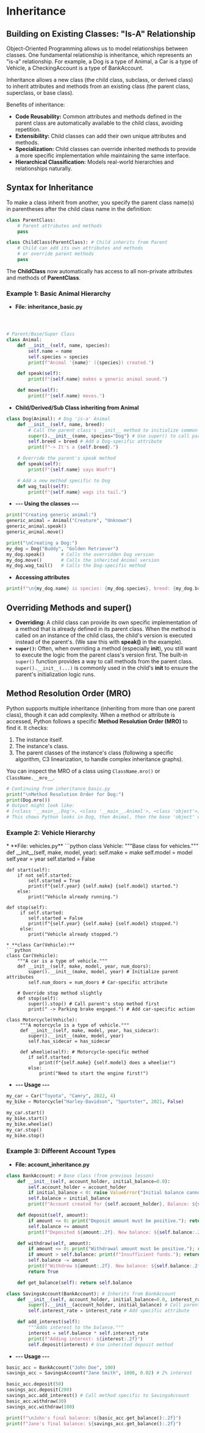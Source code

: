 # Inheritance

## Building on Existing Classes: "Is-A" Relationship
<section id="building-on-existing-classes-is-a-relationship"></section>

Object-Oriented Programming allows us to model relationships between classes. One fundamental relationship is inheritance, which represents an "is-a" relationship. For example, a Dog is a type of Animal, a Car is a type of Vehicle, a CheckingAccount is a type of BankAccount.

Inheritance allows a new class (the child class, subclass, or derived class) to inherit attributes and methods from an existing class (the parent class, superclass, or base class).

Benefits of inheritance:

*   **Code Reusability:** Common attributes and methods defined in the parent class are automatically available to the child class, avoiding repetition.
*   **Extensibility:** Child classes can add their own unique attributes and methods.
*   **Specialization:** Child classes can override inherited methods to provide a more specific implementation while maintaining the same interface.
*   **Hierarchical Classification:** Models real-world hierarchies and relationships naturally.

## Syntax for Inheritance
<section id="syntax-for-inheritance"></section>

To make a class inherit from another, you specify the parent class name(s) in parentheses after the child class name in the definition:

```python
class ParentClass:
    # Parent attributes and methods
    pass

class ChildClass(ParentClass): # Child inherits from Parent
    # Child can add its own attributes and methods
    # or override parent methods
    pass
```

The **ChildClass** now automatically has access to all non-private attributes and methods of **ParentClass**.

### Example 1: Basic Animal Hierarchy
<section id="example-1-basic-animal-hierarchy"></section>


* **File: inheritance_basic.py**
```python



# Parent/Base/Super Class
class Animal:
    def __init__(self, name, species):
        self.name = name
        self.species = species
        print(f"Animal '{name}' ({species}) created.")

    def speak(self):
        print(f"{self.name} makes a generic animal sound.")

    def move(self):
        print(f"{self.name} moves.")
```
* **Child/Derived/Sub Class inheriting from Animal**
```python
class Dog(Animal): # Dog 'is-a' Animal
    def __init__(self, name, breed):
        # Call the parent class's __init__ method to initialize common attributes
        super().__init__(name, species="Dog") # Use super() to call parent method
        self.breed = breed # Add a Dog-specific attribute
        print(f"-> It's a {self.breed}.")

    # Override the parent's speak method
    def speak(self):
        print(f"{self.name} says Woof!")

    # Add a new method specific to Dog
    def wag_tail(self):
        print(f"{self.name} wags its tail.")
```
* **--- Using the classes ---**
```python
print("Creating generic animal:")
generic_animal = Animal("Creature", "Unknown")
generic_animal.speak()
generic_animal.move()

print("\nCreating a Dog:")
my_dog = Dog("Buddy", "Golden Retriever")
my_dog.speak()      # Calls the overridden Dog version
my_dog.move()       # Calls the inherited Animal version
my_dog.wag_tail()   # Calls the Dog-specific method
```
* **Accessing attributes**
```python
print(f"\n{my_dog.name} is species: {my_dog.species}, breed: {my_dog.breed}")
```

## Overriding Methods and **super()**

*   **Overriding:** A child class can provide its own specific implementation of a method that is already defined in its parent class. When the method is called on an instance of the child class, the child's version is executed instead of the parent's. (We saw this with **speak()** in the example).
*   **`super()`:** Often, when overriding a method (especially **__init__**), you still want to execute the logic from the parent class's version first. The built-in `super()` function provides a way to call methods from the parent class. `super().__init__(...)` is commonly used in the child's **__init__** to ensure the parent's initialization logic runs.

## Method Resolution Order (MRO)
<section id="method-resolution-order-mro"></section>

Python supports multiple inheritance (inheriting from more than one parent class), though it can add complexity. When a method or attribute is accessed, Python follows a specific **Method Resolution Order (MRO)** to find it. It checks:

1.  The instance itself.
2.  The instance's class.
3.  The parent classes of the instance's class (following a specific algorithm, C3 linearization, to handle complex inheritance graphs).

You can inspect the MRO of a class using `ClassName.mro()` or `ClassName.__mro__`.

```python
# Continuing from inheritance_basic.py
print("\nMethod Resolution Order for Dog:")
print(Dog.mro())
# Output might look like:
# [<class '__main__.Dog'>, <class '__main__.Animal'>, <class 'object'>]
# This shows Python looks in Dog, then Animal, then the base 'object' class.
```

### Example 2: Vehicle Hierarchy
<section id="example-2-vehicle-hierarchy"></section>
* **File: vehicles.py**
```python
class Vehicle:
    """Base class for vehicles."""
    def __init__(self, make, model, year):
        self.make = make
        self.model = model
        self.year = year
        self.started = False

    def start(self):
        if not self.started:
            self.started = True
            print(f"{self.year} {self.make} {self.model} started.")
        else:
            print("Vehicle already running.")

    def stop(self):
         if self.started:
            self.started = False
            print(f"{self.year} {self.make} {self.model} stopped.")
         else:
            print("Vehicle already stopped.")
```
* **class Car(Vehicle):**
```python
class Car(Vehicle):
    """A car is a type of vehicle."""
    def __init__(self, make, model, year, num_doors):
        super().__init__(make, model, year) # Initialize parent attributes
        self.num_doors = num_doors # Car-specific attribute

    # Override stop method slightly
    def stop(self):
        super().stop() # Call parent's stop method first
        print(" -> Parking brake engaged.") # Add car-specific action

class Motorcycle(Vehicle):
     """A motorcycle is a type of vehicle."""
     def __init__(self, make, model, year, has_sidecar):
        super().__init__(make, model, year)
        self.has_sidecar = has_sidecar

     def wheelie(self): # Motorcycle-specific method
        if self.started:
            print(f"{self.make} {self.model} does a wheelie!")
        else:
            print("Need to start the engine first!")

```
* **--- Usage ---**
```python
my_car = Car("Toyota", "Camry", 2022, 4)
my_bike = Motorcycle("Harley-Davidson", "Sportster", 2021, False)

my_car.start()
my_bike.start()
my_bike.wheelie()
my_car.stop()
my_bike.stop()
```

### Example 3: Different Account Types
* **File: account_inheritance.py**
```python
class BankAccount: # Base class (from previous lesson)
    def __init__(self, account_holder, initial_balance=0.0):
        self.account_holder = account_holder
        if initial_balance < 0: raise ValueError("Initial balance cannot be negative.")
        self.balance = initial_balance
        print(f"Account created for {self.account_holder}, Balance: ${self.balance:.2f}")

    def deposit(self, amount):
        if amount <= 0: print("Deposit amount must be positive."); return
        self.balance += amount
        print(f"Deposited ${amount:.2f}. New balance: ${self.balance:.2f}")

    def withdraw(self, amount):
        if amount <= 0: print("Withdrawal amount must be positive."); return False
        if amount > self.balance: print(f"Insufficient funds."); return False
        self.balance -= amount
        print(f"Withdrew ${amount:.2f}. New balance: ${self.balance:.2f}")
        return True

    def get_balance(self): return self.balance

class SavingsAccount(BankAccount): # Inherits from BankAccount
    def __init__(self, account_holder, initial_balance=0.0, interest_rate=0.01):
        super().__init__(account_holder, initial_balance) # Call parent __init__
        self.interest_rate = interest_rate # Add specific attribute

    def add_interest(self):
        """Adds interest to the balance."""
        interest = self.balance * self.interest_rate
        print(f"Adding interest: ${interest:.2f}")
        self.deposit(interest) # Use inherited deposit method
```
* **--- Usage ---**
```python
basic_acc = BankAccount("John Doe", 100)
savings_acc = SavingsAccount("Jane Smith", 1000, 0.02) # 2% interest

basic_acc.deposit(50)
savings_acc.deposit(200)
savings_acc.add_interest() # Call method specific to SavingsAccount
basic_acc.withdraw(30)
savings_acc.withdraw(100)

print(f"\nJohn's final balance: ${basic_acc.get_balance():.2f}")
print(f"Jane's final balance: ${savings_acc.get_balance():.2f}")        
```


<Quiz questions={pythonQuiz} />